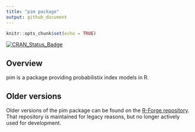 ```yaml
---
title: "pim package"
output: github_document
---
```


<!-- README.md is generated from README.Rmd. Please edit that file -->

```r
knitr::opts_chunk$set(echo = TRUE)
```

[![CRAN_Status_Badge](http://www.r-pkg.org/badges/version/pim)](http://cran.r-project.org/package=pim)


## Overview

pim is a package providing probabilistix index models in R. 

## Older versions

Older versions of the pim package can be found on the [R-Forge repository](https://r-forge.r-project.org/R/?group_id=1120). That repository is maintained for legacy reasons, but no longer actively used for development.
